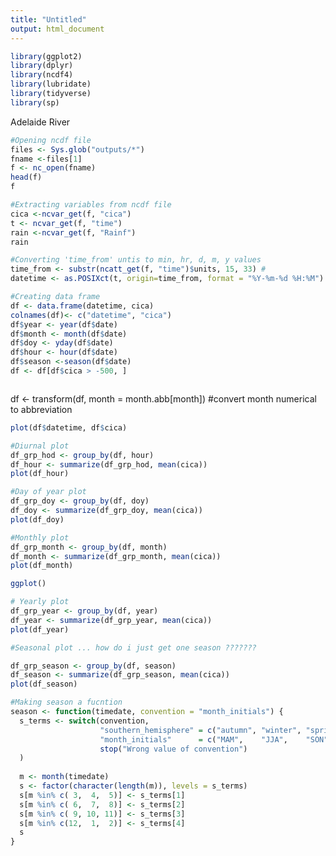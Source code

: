 ```yaml
---
title: "Untitled"
output: html_document
---
```

```r
library(ggplot2)
library(dplyr)
library(ncdf4)
library(lubridate)
library(tidyverse)
library(sp)
```

Adelaide River
```r
#Opening ncdf file
files <- Sys.glob("outputs/*")
fname <-files[1]
f <- nc_open(fname)
head(f)
f

#Extracting variables from ncdf file
cica <-ncvar_get(f, "cica")
t <- ncvar_get(f, "time")
rain <-ncvar_get(f, "Rainf")
rain

#Converting 'time_from' untis to min, hr, d, m, y values
time_from <- substr(ncatt_get(f, "time")$units, 15, 33) #
datetime <- as.POSIXct(t, origin=time_from, format = "%Y-%m-%d %H:%M")

#Creating data frame 
df <- data.frame(datetime, cica)
colnames(df)<- c("datetime", "cica")
df$year <- year(df$date)
df$month <- month(df$date)
df$doy <- yday(df$date)
df$hour <- hour(df$date)
df$season <-season(df$date)
df <- df[df$cica > -500, ]



```

df <- transform(df, month = month.abb[month]) #convert month numerical to abbreviation

```r
plot(df$datetime, df$cica)
```

```r
#Diurnal plot
df_grp_hod <- group_by(df, hour) 
df_hour <- summarize(df_grp_hod, mean(cica))
plot(df_hour)

```

```r
#Day of year plot
df_grp_doy <- group_by(df, doy) 
df_doy <- summarize(df_grp_doy, mean(cica)) 
plot(df_doy)
```

```r
#Monthly plot
df_grp_month <- group_by(df, month) 
df_month <- summarize(df_grp_month, mean(cica)) 
plot(df_month)

ggplot()
```



```r
# Yearly plot
df_grp_year <- group_by(df, year) 
df_year <- summarize(df_grp_year, mean(cica)) 
plot(df_year)
```
```r
#Seasonal plot ... how do i just get one season ???????

df_grp_season <- group_by(df, season) 
df_season <- summarize(df_grp_season, mean(cica)) 
plot(df_season)
```



```r
#Making season a fucntion
season <- function(timedate, convention = "month_initials") {
  s_terms <- switch(convention, 
                    "southern_hemisphere" = c("autumn", "winter", "spring", "summer"),
                    "month_initials"      = c("MAM",    "JJA",    "SON",    "DJF"),
                    stop("Wrong value of convention")
  )
  
  m <- month(timedate)
  s <- factor(character(length(m)), levels = s_terms)
  s[m %in% c( 3,  4,  5)] <- s_terms[1]
  s[m %in% c( 6,  7,  8)] <- s_terms[2]
  s[m %in% c( 9, 10, 11)] <- s_terms[3]
  s[m %in% c(12,  1,  2)] <- s_terms[4]
  s
}
```

